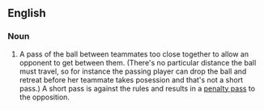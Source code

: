 ==English==
===Noun===
{{en-noun|sg=[[short]] [[pass]]}}
# {{netball}} A pass of the ball between teammates too close together to allow an opponent to get between them.  (There's no particular distance the ball must travel, so for instance the passing player can drop the ball and retreat before her teammate takes posession and that's not a short pass.)  A short pass is against the rules and results in a [[penalty pass]] to the opposition.